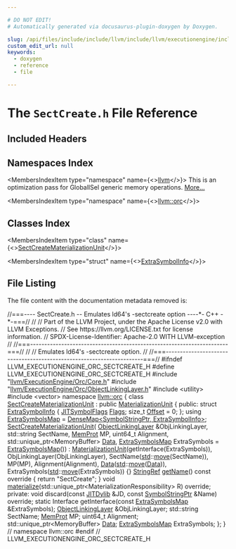 ```yaml
---

# DO NOT EDIT!
# Automatically generated via docusaurus-plugin-doxygen by Doxygen.

slug: /api/files/include/include/llvm/include/llvm/executionengine/include/llvm/executionengine/orc/sectcreate-h
custom_edit_url: null
keywords:
  - doxygen
  - reference
  - file

---
```





# The `SectCreate.h` File Reference

<DoxygenPage pluginConfig={pluginConfig}>



## Included Headers

<IncludesList>
<IncludesListItem
  filePath="llvm/ExecutionEngine/Orc/Core.h"
  permalink="/docs/api/files/include/include/llvm/include/llvm/executionengine/include/llvm/executionengine/orc/core-h"
  isLocal="true" />
<IncludesListItem
  filePath="llvm/ExecutionEngine/Orc/ObjectLinkingLayer.h"
  permalink="/docs/api/files/include/include/llvm/include/llvm/executionengine/include/llvm/executionengine/orc/objectlinkinglayer-h"
  isLocal="true" />
<IncludesListItem
  filePath="utility"
  permalink=""
  isLocal="false" />
<IncludesListItem
  filePath="vector"
  permalink=""
  isLocal="false" />
</IncludesList>

## Namespaces Index

<MembersIndex>

<MembersIndexItem
  type="namespace"
  name={<><a href="/docs/api/namespaces/llvm">llvm</a></>}>
This is an optimization pass for GlobalISel generic memory operations. <a href="/docs/api/namespaces/llvm/#details">More...</a>
</MembersIndexItem>

<MembersIndexItem
  type="namespace"
  name={<><a href="/docs/api/namespaces/llvm/orc">llvm::orc</a></>}>
</MembersIndexItem>

</MembersIndex>

## Classes Index

<MembersIndex>

<MembersIndexItem
  type="class"
  name={<><a href="/docs/api/classes/llvm/orc/sectcreatematerializationunit">SectCreateMaterializationUnit</a></>}>
</MembersIndexItem>

<MembersIndexItem
  type="struct"
  name={<><a href="/docs/api/structs/llvm/orc/sectcreatematerializationunit/extrasymbolinfo">ExtraSymbolInfo</a></>}>
</MembersIndexItem>

</MembersIndex>


## File Listing

The file content with the documentation metadata removed is:

<ProgramListing>

<Link id="l00001" /><CodeLine lineNumber="1"><Highlight kind="comment">//===---- SectCreate.h -- Emulates ld64&#39;s -sectcreate option ----&#42;- C++ -&#42;-===//</Highlight><Highlight kind="normal"></Highlight></CodeLine>
<Link id="l00002" /><CodeLine lineNumber="2"><Highlight kind="normal"></Highlight><Highlight kind="comment">//</Highlight><Highlight kind="normal"></Highlight></CodeLine>
<Link id="l00003" /><CodeLine lineNumber="3"><Highlight kind="normal"></Highlight><Highlight kind="comment">// Part of the LLVM Project, under the Apache License v2.0 with LLVM Exceptions.</Highlight><Highlight kind="normal"></Highlight></CodeLine>
<Link id="l00004" /><CodeLine lineNumber="4"><Highlight kind="normal"></Highlight><Highlight kind="comment">// See https://llvm.org/LICENSE.txt for license information.</Highlight><Highlight kind="normal"></Highlight></CodeLine>
<Link id="l00005" /><CodeLine lineNumber="5"><Highlight kind="normal"></Highlight><Highlight kind="comment">// SPDX-License-Identifier: Apache-2.0 WITH LLVM-exception</Highlight><Highlight kind="normal"></Highlight></CodeLine>
<Link id="l00006" /><CodeLine lineNumber="6"><Highlight kind="normal"></Highlight><Highlight kind="comment">//</Highlight><Highlight kind="normal"></Highlight></CodeLine>
<Link id="l00007" /><CodeLine lineNumber="7"><Highlight kind="normal"></Highlight><Highlight kind="comment">//===----------------------------------------------------------------------===//</Highlight><Highlight kind="normal"></Highlight></CodeLine>
<Link id="l00008" /><CodeLine lineNumber="8"><Highlight kind="normal"></Highlight><Highlight kind="comment">//</Highlight><Highlight kind="normal"></Highlight></CodeLine>
<Link id="l00009" /><CodeLine lineNumber="9"><Highlight kind="normal"></Highlight><Highlight kind="comment">// Emulates ld64&#39;s -sectcreate option.</Highlight><Highlight kind="normal"></Highlight></CodeLine>
<Link id="l00010" /><CodeLine lineNumber="10"><Highlight kind="normal"></Highlight><Highlight kind="comment">//</Highlight><Highlight kind="normal"></Highlight></CodeLine>
<Link id="l00011" /><CodeLine lineNumber="11"><Highlight kind="normal"></Highlight><Highlight kind="comment">//===----------------------------------------------------------------------===//</Highlight><Highlight kind="normal"></Highlight></CodeLine>
<Link id="l00012" /><CodeLine lineNumber="12"><Highlight kind="normal"></Highlight></CodeLine>
<Link id="l00013" /><CodeLine lineNumber="13"><Highlight kind="normal"></Highlight><Highlight kind="preprocessor">#ifndef LLVM&#95;EXECUTIONENGINE&#95;ORC&#95;SECTCREATE&#95;H</Highlight><Highlight kind="normal"></Highlight></CodeLine>
<Link id="l00014" /><CodeLine lineNumber="14"><Highlight kind="normal"></Highlight><Highlight kind="preprocessor">#define LLVM&#95;EXECUTIONENGINE&#95;ORC&#95;SECTCREATE&#95;H</Highlight><Highlight kind="normal"></Highlight></CodeLine>
<Link id="l00015" /><CodeLine lineNumber="15"><Highlight kind="normal"></Highlight></CodeLine>
<Link id="l00016" /><CodeLine lineNumber="16"><Highlight kind="normal"></Highlight><Highlight kind="preprocessor">#include &quot;<a href="/docs/api/files/include/include/llvm/include/llvm/executionengine/include/llvm/executionengine/orc/core-h">llvm/ExecutionEngine/Orc/Core.h</a>&quot;</Highlight><Highlight kind="normal"></Highlight></CodeLine>
<Link id="l00017" /><CodeLine lineNumber="17"><Highlight kind="normal"></Highlight><Highlight kind="preprocessor">#include &quot;<a href="/docs/api/files/include/include/llvm/include/llvm/executionengine/include/llvm/executionengine/orc/objectlinkinglayer-h">llvm/ExecutionEngine/Orc/ObjectLinkingLayer.h</a>&quot;</Highlight><Highlight kind="normal"></Highlight></CodeLine>
<Link id="l00018" /><CodeLine lineNumber="18"><Highlight kind="normal"></Highlight></CodeLine>
<Link id="l00019" /><CodeLine lineNumber="19"><Highlight kind="normal"></Highlight><Highlight kind="preprocessor">#include &lt;utility&gt;</Highlight><Highlight kind="normal"></Highlight></CodeLine>
<Link id="l00020" /><CodeLine lineNumber="20"><Highlight kind="normal"></Highlight><Highlight kind="preprocessor">#include &lt;vector&gt;</Highlight><Highlight kind="normal"></Highlight></CodeLine>
<Link id="l00021" /><CodeLine lineNumber="21"><Highlight kind="normal"></Highlight></CodeLine>
<Link id="l00022" /><CodeLine lineNumber="22"><Highlight kind="normal"></Highlight><Highlight kind="keyword">namespace </Highlight><Highlight kind="normal"><a href="/docs/api/namespaces/llvm/orc">llvm::orc</a> &#123;</Highlight></CodeLine>
<Link id="l00023" /><CodeLine lineNumber="23"><Highlight kind="normal"></Highlight></CodeLine>
<Link id="l00024" /><CodeLine lineNumber="24" lineLink="/docs/api/classes/llvm/orc/sectcreatematerializationunit"><Highlight kind="normal"></Highlight><Highlight kind="keyword">class </Highlight><Highlight kind="normal"><a href="/docs/api/classes/llvm/orc/sectcreatematerializationunit/#a5924de0e3f852c0a9094833762d362ec">SectCreateMaterializationUnit</a> : </Highlight><Highlight kind="keyword">public</Highlight><Highlight kind="normal"> <a href="/docs/api/classes/llvm/orc/materializationunit/#a1233ea2ef51205e4954cdc12e7bc2d81">MaterializationUnit</a> &#123;</Highlight></CodeLine>
<Link id="l00025" /><CodeLine lineNumber="25"><Highlight kind="normal"></Highlight><Highlight kind="keyword">public</Highlight><Highlight kind="normal">:</Highlight></CodeLine>
<Link id="l00026" /><CodeLine lineNumber="26" lineLink="/docs/api/structs/llvm/orc/sectcreatematerializationunit/extrasymbolinfo"><Highlight kind="normal">  </Highlight><Highlight kind="keyword">struct </Highlight><Highlight kind="normal"><a href="/docs/api/structs/llvm/orc/sectcreatematerializationunit/extrasymbolinfo">ExtraSymbolInfo</a> &#123;</Highlight></CodeLine>
<Link id="l00027" /><CodeLine lineNumber="27" lineLink="/docs/api/structs/llvm/orc/sectcreatematerializationunit/extrasymbolinfo/#a6cc0fabedfa21fa95f2ba938fd3c4c43"><Highlight kind="normal">    <a href="/docs/api/classes/llvm/jitsymbolflags">JITSymbolFlags</a> <a href="/docs/api/structs/llvm/orc/sectcreatematerializationunit/extrasymbolinfo/#a6cc0fabedfa21fa95f2ba938fd3c4c43">Flags</a>;</Highlight></CodeLine>
<Link id="l00028" /><CodeLine lineNumber="28" lineLink="/docs/api/structs/llvm/orc/sectcreatematerializationunit/extrasymbolinfo/#a34053a350609b0949c6bc8daec1f665b"><Highlight kind="normal">    </Highlight><Highlight kind="keywordtype">size&#95;t</Highlight><Highlight kind="normal"> <a href="/docs/api/structs/llvm/orc/sectcreatematerializationunit/extrasymbolinfo/#a34053a350609b0949c6bc8daec1f665b">Offset</a> = 0;</Highlight></CodeLine>
<Link id="l00029" /><CodeLine lineNumber="29"><Highlight kind="normal">  &#125;;</Highlight></CodeLine>
<Link id="l00030" /><CodeLine lineNumber="30"><Highlight kind="normal"></Highlight></CodeLine>
<Link id="l00031" /><CodeLine lineNumber="31" lineLink="/docs/api/classes/llvm/orc/sectcreatematerializationunit/#a8f4b2803d5ce2bbc14245cb00ac5eb05"><Highlight kind="normal">  </Highlight><Highlight kind="keyword">using </Highlight><Highlight kind="normal"><a href="/docs/api/classes/llvm/orc/sectcreatematerializationunit/#a8f4b2803d5ce2bbc14245cb00ac5eb05">ExtraSymbolsMap</a> = <a href="/docs/api/classes/llvm/densemap">DenseMap&lt;SymbolStringPtr, ExtraSymbolInfo&gt;</a>;</Highlight></CodeLine>
<Link id="l00032" /><CodeLine lineNumber="32"><Highlight kind="normal"></Highlight></CodeLine>
<Link id="l00033" /><CodeLine lineNumber="33" lineLink="/docs/api/classes/llvm/orc/sectcreatematerializationunit/#a5924de0e3f852c0a9094833762d362ec"><Highlight kind="normal">  <a href="/docs/api/classes/llvm/orc/sectcreatematerializationunit/#a5924de0e3f852c0a9094833762d362ec">SectCreateMaterializationUnit</a>(</Highlight></CodeLine>
<Link id="l00034" /><CodeLine lineNumber="34"><Highlight kind="normal">      <a href="/docs/api/classes/llvm/orc/objectlinkinglayer">ObjectLinkingLayer</a> &amp;ObjLinkingLayer, std::string SectName, <a href="/docs/api/namespaces/llvm/orc/#a2fbb59fad28934f72ede7ddc316dfc89">MemProt</a> MP,</Highlight></CodeLine>
<Link id="l00035" /><CodeLine lineNumber="35"><Highlight kind="normal">      uint64&#95;t Alignment, std::unique&#95;ptr&lt;MemoryBuffer&gt; <a href="/docs/api/namespaces/llvm/#aa20539e89704d20b98b97e9c3feac934">Data</a>,</Highlight></CodeLine>
<Link id="l00036" /><CodeLine lineNumber="36"><Highlight kind="normal">      <a href="/docs/api/classes/llvm/orc/sectcreatematerializationunit/#a8f4b2803d5ce2bbc14245cb00ac5eb05">ExtraSymbolsMap</a> ExtraSymbols = <a href="/docs/api/classes/llvm/orc/sectcreatematerializationunit/#a8f4b2803d5ce2bbc14245cb00ac5eb05">ExtraSymbolsMap</a>())</Highlight></CodeLine>
<Link id="l00037" /><CodeLine lineNumber="37"><Highlight kind="normal">      : <a href="/docs/api/classes/llvm/orc/materializationunit/#a1233ea2ef51205e4954cdc12e7bc2d81">MaterializationUnit</a>(getInterface(ExtraSymbols)),</Highlight></CodeLine>
<Link id="l00038" /><CodeLine lineNumber="38"><Highlight kind="normal">        ObjLinkingLayer(ObjLinkingLayer), SectName(<a href="/docs/api/namespaces/std">std</a>::<a href="/docs/api/namespaces/llvm/#abfc9c7ecf70f66901e439f7c04ef3dbb">move</a>(SectName)), MP(MP),</Highlight></CodeLine>
<Link id="l00039" /><CodeLine lineNumber="39"><Highlight kind="normal">        Alignment(Alignment), <a href="/docs/api/namespaces/llvm/#aa20539e89704d20b98b97e9c3feac934">Data</a>(<a href="/docs/api/namespaces/std">std</a>::<a href="/docs/api/namespaces/llvm/#abfc9c7ecf70f66901e439f7c04ef3dbb">move</a>(<a href="/docs/api/namespaces/llvm/#aa20539e89704d20b98b97e9c3feac934">Data</a>)),</Highlight></CodeLine>
<Link id="l00040" /><CodeLine lineNumber="40"><Highlight kind="normal">        ExtraSymbols(<a href="/docs/api/namespaces/std">std</a>::<a href="/docs/api/namespaces/llvm/#abfc9c7ecf70f66901e439f7c04ef3dbb">move</a>(ExtraSymbols)) &#123;&#125;</Highlight></CodeLine>
<Link id="l00041" /><CodeLine lineNumber="41"><Highlight kind="normal"></Highlight></CodeLine>
<Link id="l00042" /><CodeLine lineNumber="42" lineLink="/docs/api/classes/llvm/orc/sectcreatematerializationunit/#a64783575c24e4694237bc51eafadce59"><Highlight kind="normal">  <a href="/docs/api/classes/llvm/stringref">StringRef</a> <a href="/docs/api/classes/llvm/orc/sectcreatematerializationunit/#a64783575c24e4694237bc51eafadce59">getName</a>()</Highlight><Highlight kind="keyword"> const override </Highlight><Highlight kind="normal">&#123; </Highlight><Highlight kind="keywordflow">return</Highlight><Highlight kind="normal"> </Highlight><Highlight kind="stringliteral">&quot;SectCreate&quot;</Highlight><Highlight kind="normal">; &#125;</Highlight></CodeLine>
<Link id="l00043" /><CodeLine lineNumber="43"><Highlight kind="normal"></Highlight></CodeLine>
<Link id="l00044" /><CodeLine lineNumber="44"><Highlight kind="normal">  </Highlight><Highlight kind="keywordtype">void</Highlight><Highlight kind="normal"> <a href="/docs/api/classes/llvm/orc/sectcreatematerializationunit/#a45899463c9ec5649ecb62499777066ce">materialize</a>(std::unique&#95;ptr&lt;MaterializationResponsibility&gt; R) </Highlight><Highlight kind="keyword">override</Highlight><Highlight kind="normal">;</Highlight></CodeLine>
<Link id="l00045" /><CodeLine lineNumber="45"><Highlight kind="normal"></Highlight></CodeLine>
<Link id="l00046" /><CodeLine lineNumber="46"><Highlight kind="normal"></Highlight><Highlight kind="keyword">private</Highlight><Highlight kind="normal">:</Highlight></CodeLine>
<Link id="l00047" /><CodeLine lineNumber="47"><Highlight kind="normal">  </Highlight><Highlight kind="keywordtype">void</Highlight><Highlight kind="normal"> discard(</Highlight><Highlight kind="keyword">const</Highlight><Highlight kind="normal"> <a href="/docs/api/classes/llvm/orc/jitdylib">JITDylib</a> &amp;JD, </Highlight><Highlight kind="keyword">const</Highlight><Highlight kind="normal"> <a href="/docs/api/classes/llvm/orc/symbolstringptr">SymbolStringPtr</a> &amp;Name) </Highlight><Highlight kind="keyword">override</Highlight><Highlight kind="normal">;</Highlight></CodeLine>
<Link id="l00048" /><CodeLine lineNumber="48"><Highlight kind="normal"></Highlight></CodeLine>
<Link id="l00049" /><CodeLine lineNumber="49"><Highlight kind="normal">  </Highlight><Highlight kind="keyword">static</Highlight><Highlight kind="normal"> Interface getInterface(</Highlight><Highlight kind="keyword">const</Highlight><Highlight kind="normal"> <a href="/docs/api/classes/llvm/orc/sectcreatematerializationunit/#a8f4b2803d5ce2bbc14245cb00ac5eb05">ExtraSymbolsMap</a> &amp;ExtraSymbols);</Highlight></CodeLine>
<Link id="l00050" /><CodeLine lineNumber="50"><Highlight kind="normal"></Highlight></CodeLine>
<Link id="l00051" /><CodeLine lineNumber="51"><Highlight kind="normal">  <a href="/docs/api/classes/llvm/orc/objectlinkinglayer">ObjectLinkingLayer</a> &amp;ObjLinkingLayer;</Highlight></CodeLine>
<Link id="l00052" /><CodeLine lineNumber="52"><Highlight kind="normal">  std::string SectName;</Highlight></CodeLine>
<Link id="l00053" /><CodeLine lineNumber="53"><Highlight kind="normal">  <a href="/docs/api/namespaces/llvm/orc/#a2fbb59fad28934f72ede7ddc316dfc89">MemProt</a> MP;</Highlight></CodeLine>
<Link id="l00054" /><CodeLine lineNumber="54"><Highlight kind="normal">  uint64&#95;t Alignment;</Highlight></CodeLine>
<Link id="l00055" /><CodeLine lineNumber="55"><Highlight kind="normal">  std::unique&#95;ptr&lt;MemoryBuffer&gt; <a href="/docs/api/namespaces/llvm/#aa20539e89704d20b98b97e9c3feac934">Data</a>;</Highlight></CodeLine>
<Link id="l00056" /><CodeLine lineNumber="56"><Highlight kind="normal">  <a href="/docs/api/classes/llvm/orc/sectcreatematerializationunit/#a8f4b2803d5ce2bbc14245cb00ac5eb05">ExtraSymbolsMap</a> ExtraSymbols;</Highlight></CodeLine>
<Link id="l00057" /><CodeLine lineNumber="57"><Highlight kind="normal">&#125;;</Highlight></CodeLine>
<Link id="l00058" /><CodeLine lineNumber="58"><Highlight kind="normal"></Highlight></CodeLine>
<Link id="l00059" /><CodeLine lineNumber="59"><Highlight kind="normal">&#125; </Highlight><Highlight kind="comment">// namespace llvm::orc</Highlight><Highlight kind="normal"></Highlight></CodeLine>
<Link id="l00060" /><CodeLine lineNumber="60"><Highlight kind="normal"></Highlight></CodeLine>
<Link id="l00061" /><CodeLine lineNumber="61"><Highlight kind="normal"></Highlight><Highlight kind="preprocessor">#endif </Highlight><Highlight kind="comment">// LLVM&#95;EXECUTIONENGINE&#95;ORC&#95;SECTCREATE&#95;H</Highlight><Highlight kind="normal"></Highlight></CodeLine>

</ProgramListing>

</DoxygenPage>
